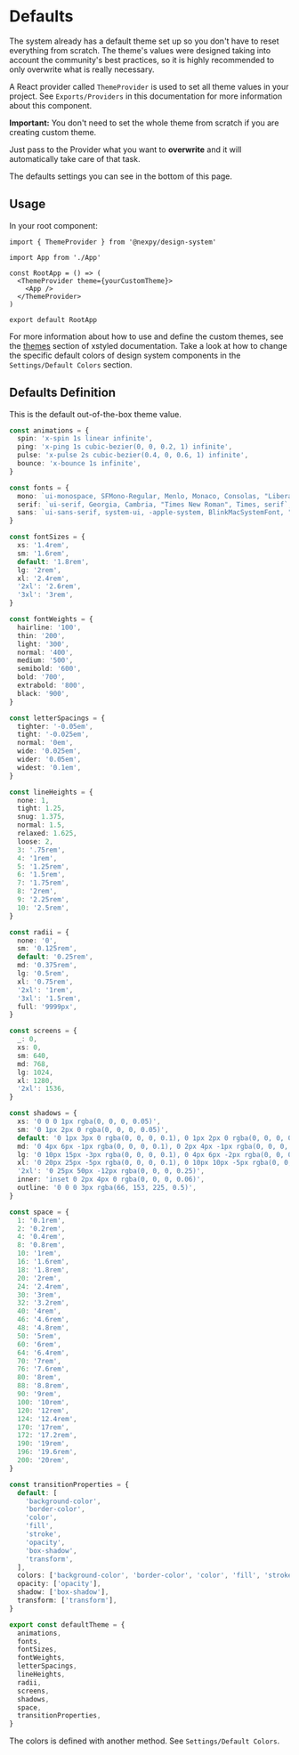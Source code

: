 
<Meta title='Settings/Theming' />

# Defaults

The system already has a default theme set up so you don't have to reset
everything from scratch. The theme's values were designed taking into
account the community's best practices, so it is highly recommended to
only overwrite what is really necessary.

A React provider called `ThemeProvider` is used to set all theme values in your project.
See `Exports/Providers` in this documentation for more information about this component.

**Important:** You don't need to set the whole theme from
scratch if you are creating custom theme.

Just pass to the Provider what you want to **overwrite** and it will automatically take
care of that task.

The defaults settings you can see in the bottom of this page.

## Usage

In your root component:

```tsx
import { ThemeProvider } from '@nexpy/design-system'

import App from './App'

const RootApp = () => (
  <ThemeProvider theme={yourCustomTheme}>
    <App />
  </ThemeProvider>
)

export default RootApp
```

For more information about how to use and define the custom themes,
see the [themes](https://xstyled.dev/docs/theme/) section of xstyled
documentation. Take a look at how to change the specific default colors
of design system components in the `Settings/Default Colors` section.

## Defaults Definition

This is the default out-of-the-box theme value.

```ts
const animations = {
  spin: 'x-spin 1s linear infinite',
  ping: 'x-ping 1s cubic-bezier(0, 0, 0.2, 1) infinite',
  pulse: 'x-pulse 2s cubic-bezier(0.4, 0, 0.6, 1) infinite',
  bounce: 'x-bounce 1s infinite',
}

const fonts = {
  mono: `ui-monospace, SFMono-Regular, Menlo, Monaco, Consolas, "Liberation Mono", "Courier New", monospace`,
  serif: `ui-serif, Georgia, Cambria, "Times New Roman", Times, serif`,
  sans: `ui-sans-serif, system-ui, -apple-system, BlinkMacSystemFont, "Segoe UI", Roboto, "Helvetica Neue", Arial, "Noto Sans", sans-serif, "Apple Color Emoji", "Segoe UI Emoji", "Segoe UI Symbol", "Noto Color Emoji"`,
}

const fontSizes = {
  xs: '1.4rem',
  sm: '1.6rem',
  default: '1.8rem',
  lg: '2rem',
  xl: '2.4rem',
  '2xl': '2.6rem',
  '3xl': '3rem',
}

const fontWeights = {
  hairline: '100',
  thin: '200',
  light: '300',
  normal: '400',
  medium: '500',
  semibold: '600',
  bold: '700',
  extrabold: '800',
  black: '900',
}

const letterSpacings = {
  tighter: '-0.05em',
  tight: '-0.025em',
  normal: '0em',
  wide: '0.025em',
  wider: '0.05em',
  widest: '0.1em',
}

const lineHeights = {
  none: 1,
  tight: 1.25,
  snug: 1.375,
  normal: 1.5,
  relaxed: 1.625,
  loose: 2,
  3: '.75rem',
  4: '1rem',
  5: '1.25rem',
  6: '1.5rem',
  7: '1.75rem',
  8: '2rem',
  9: '2.25rem',
  10: '2.5rem',
}

const radii = {
  none: '0',
  sm: '0.125rem',
  default: '0.25rem',
  md: '0.375rem',
  lg: '0.5rem',
  xl: '0.75rem',
  '2xl': '1rem',
  '3xl': '1.5rem',
  full: '9999px',
}

const screens = {
  _: 0,
  xs: 0,
  sm: 640,
  md: 768,
  lg: 1024,
  xl: 1280,
  '2xl': 1536,
}

const shadows = {
  xs: '0 0 0 1px rgba(0, 0, 0, 0.05)',
  sm: '0 1px 2px 0 rgba(0, 0, 0, 0.05)',
  default: '0 1px 3px 0 rgba(0, 0, 0, 0.1), 0 1px 2px 0 rgba(0, 0, 0, 0.06)',
  md: '0 4px 6px -1px rgba(0, 0, 0, 0.1), 0 2px 4px -1px rgba(0, 0, 0, 0.06)',
  lg: '0 10px 15px -3px rgba(0, 0, 0, 0.1), 0 4px 6px -2px rgba(0, 0, 0, 0.05)',
  xl: '0 20px 25px -5px rgba(0, 0, 0, 0.1), 0 10px 10px -5px rgba(0, 0, 0, 0.04)',
  '2xl': '0 25px 50px -12px rgba(0, 0, 0, 0.25)',
  inner: 'inset 0 2px 4px 0 rgba(0, 0, 0, 0.06)',
  outline: '0 0 0 3px rgba(66, 153, 225, 0.5)',
}

const space = {
  1: '0.1rem',
  2: '0.2rem',
  4: '0.4rem',
  8: '0.8rem',
  10: '1rem',
  16: '1.6rem',
  18: '1.8rem',
  20: '2rem',
  24: '2.4rem',
  30: '3rem',
  32: '3.2rem',
  40: '4rem',
  46: '4.6rem',
  48: '4.8rem',
  50: '5rem',
  60: '6rem',
  64: '6.4rem',
  70: '7rem',
  76: '7.6rem',
  80: '8rem',
  88: '8.8rem',
  90: '9rem',
  100: '10rem',
  120: '12rem',
  124: '12.4rem',
  170: '17rem',
  172: '17.2rem',
  190: '19rem',
  196: '19.6rem',
  200: '20rem',
}

const transitionProperties = {
  default: [
    'background-color',
    'border-color',
    'color',
    'fill',
    'stroke',
    'opacity',
    'box-shadow',
    'transform',
  ],
  colors: ['background-color', 'border-color', 'color', 'fill', 'stroke'],
  opacity: ['opacity'],
  shadow: ['box-shadow'],
  transform: ['transform'],
}

export const defaultTheme = {
  animations,
  fonts,
  fontSizes,
  fontWeights,
  letterSpacings,
  lineHeights,
  radii,
  screens,
  shadows,
  space,
  transitionProperties,
}
```

The colors is defined with another method. See `Settings/Default Colors`.
